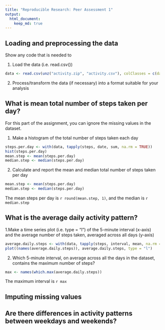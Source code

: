 ```yaml
---
title: "Reproducible Research: Peer Assessment 1"
output: 
  html_document:
    keep_md: true
---
```



## Loading and preprocessing the data

Show any code that is needed to

1. Load the data (i.e. read.csv())

```r
data <- read.csv(unz("activity.zip", "activity.csv"), colClasses = c(date = "Date"))

```

2. Process/transform the data (if necessary) into a format suitable for your analysis

## What is mean total number of steps taken per day?

For this part of the assignment, you can ignore the missing values in the dataset.

1. Make a histogram of the total number of steps taken each day

```r
steps.per.day <- with(data, tapply(steps, date, sum, na.rm = TRUE))
hist(steps.per.day)
mean.step <- mean(steps.per.day)
median.step <- median(steps.per.day)
```

2. Calculate and report the mean and median total number of steps taken per day

```r
mean.step <- mean(steps.per.day)
median.step <- median(steps.per.day)
```

The mean steps per day is `r round(mean.step, 1)`, and the median is `r median.step`

## What is the average daily activity pattern?

1.Make a time series plot (i.e. type = "l") of the 5-minute interval (x-axis) and the average number of steps taken, averaged across all days (y-axis)

```r
average.daily.steps <- with(data, tapply(steps, interval, mean, na.rm = TRUE))
plot((names(average.daily.steps)), average.daily.steps, type = "l")
```  

2. Which 5-minute interval, on average across all the days in the dataset, contains the maximum number of steps?

```r
max <- names(which.max(average.daily.steps))
```

The maximum interval is `r max`

## Imputing missing values



## Are there differences in activity patterns between weekdays and weekends?
